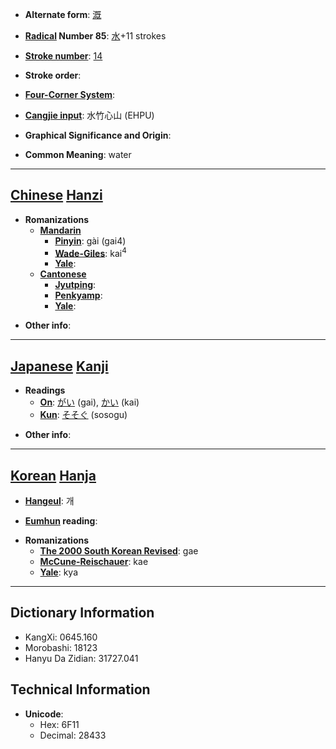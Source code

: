 * '''Alternate form''': [[溉]]

* '''[[Wiktionary:Chinese radical index| Radical]] Number 85''': [[Wiktionary:Chinese radical index 水|水]]+11 strokes

* '''[[Wiktionary:Chinese total strokes index|Stroke number]]''': [[Wiktionary:Chinese total strokes index 14|14]]

* '''Stroke order''': 

* '''[[Wiktionary:Chinese four corner index|Four-Corner System]]''': 

* '''[[Wiktionary:Chinese Cangjie index|Cangjie input]]''': 水竹心山 (EHPU)

* '''Graphical Significance and Origin''': 

* '''Common Meaning''': water

----

== [[Chinese]] [[Hanzi]] ==

* '''Romanizations'''
** '''[[Mandarin]]'''
*** '''[[Pinyin]]''': gài (gai4)
*** '''[[Wade-Giles]]''': kai<sup>4</sup>
*** '''[[Yale]]''': 
** '''[[Cantonese]]'''
*** '''[[Jyutping]]''':
*** '''[[Penkyamp]]''': 
*** '''[[Yale]]''': 

* '''Other info''': 

----

== [[Japanese]] [[Kanji]] ==

* '''Readings'''
** '''[[On]]''': [[がい]] (gai), [[かい]] (kai)
** '''[[Kun]]''': [[そそぐ]] (sosogu)

* '''Other info''':  

----

== [[Korean]] [[Hanja]] ==

* '''[[Hangeul]]''': 개

* '''[[Eumhun]] reading''': 

* '''Romanizations'''
** '''[[The 2000 South Korean Revised Romanization|The 2000 South Korean Revised]]''': gae
** '''[[McCune-Reischauer]]''': kae
** '''[[Yale]]''': kya

----

== Dictionary Information ==

* KangXi: 0645.160
* Morobashi: 18123
* Hanyu Da Zidian: 31727.041

== Technical Information ==

* '''Unicode''':
** Hex: 6F11
** Decimal: 28433